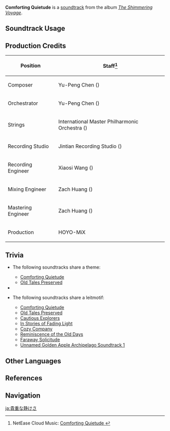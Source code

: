 {{Soundtrack Infobox
|image          = The Shimmering Voyage.png
|album          = The Shimmering Voyage
|disc           = 1
|number         = 09
|featured       =
|featured2      =
|featured3      =
|featured_disc  =
|featured_disc2 =
|featured_disc3 =
|youtube_id     = Jnp--4roGh8
|spotify_id     = 04KCBGnhsoqbFz5oyHyRx0
|previous       = Melody of Jellyfish
|next           = Old Tales Preserved
}}
'''Comforting Quietude''' is a [[soundtrack]] from the album ''[[The Shimmering Voyage]]''.

==Soundtrack Usage==
{{Soundtrack Usage
|location = Golden Apple Archipelago//day
}}

==Production Credits==
{| class="wikitable"
! Position
! Staff<ref>NetEase Cloud Music: [https://music.163.com/#/song?id=1861403389 Comforting Quietude {{zh|难得的静谧}}]</ref>
|-
! Composer
| Yu-Peng Chen ({{zh|陈致逸}})
|-
! Orchestrator
| Yu-Peng Chen ({{zh|陈致逸}})
|-
! Strings
| International Master Philharmonic Orchestra ({{zh|国际首席爱乐乐团}})
|-
! Recording Studio
| Jintian Recording Studio ({{zh|金田录音棚}})
|-
! Recording Engineer
| Xiaosi Wang ({{zh|王小四}})
|-
! Mixing Engineer
| Zach Huang ({{zh|黄巍}})
|-
! Mastering Engineer
| Zach Huang ({{zh|黄巍}})
|-
! Production
| HOYO-MiX
|}

==Trivia==
* <section begin="ComfortingQuietudeTheme" />The following soundtracks share a theme:
** [[Comforting Quietude]]
** [[Old Tales Preserved]] <section end="ComfortingQuietudeTheme" />
* {{Transclude|Whispering Seabreeze|GAATheme2|section=1}}
* <section begin=GAATheme3 />The following soundtracks share a leitmotif:
** [[Comforting Quietude]]
** [[Old Tales Preserved]]
** [[Cautious Explorers]]
** [[In Stories of Fading Light]]
** [[Cozy Company]]
** [[Reminiscence of the Old Days]]
** [[Faraway Solicitude]]
** [[Unnamed Golden Apple Archipelago Soundtrack 1]]<section end=GAATheme3 />

==Other Languages==
{{Other Languages
|en      = Comforting Quietude
|zhs     = 难得的静谧
|zhs_rm  = Nándé de Jìngmì
|zht     = 難得的靜謐
|zht_rm  = Nándé de Jìngmì
|zh_tl   = 
|ja      = 貴重な静けさ
|ja_rm   = Kichou-na Shizukesa
|ja_tl   = Precious Stillness
}}

==References==
{{Reflist}}

==Navigation==
{{Soundtrack Navbox|The Shimmering Voyage|1}}

[[ja:貴重な静けさ]]